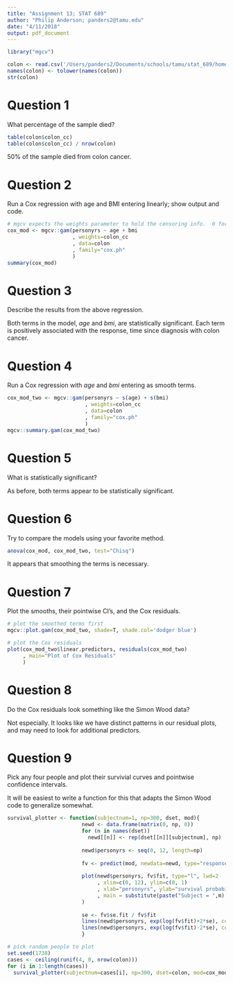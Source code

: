 ```yaml
---
title: "Assignment 13; STAT 689"
author: "Philip Anderson; panders2@tamu.edu"
date: "4/11/2018"
output: pdf_document
---
```


```r
library("mgcv")
```


```r
colon <- read.csv('/Users/panders2/Documents/schools/tamu/stat_689/homework/semiparametric-regression/misc/colon_cancer.csv')
names(colon) <- tolower(names(colon))
str(colon)
```

# Question 1
What percentage of the sample died?
```r
table(colon$colon_cc)
table(colon$colon_cc) / nrow(colon)
```
50% of the sample died from colon cancer.

# Question 2
Run a Cox regression with age and BMI entering linearly; show output and code.

```r
# mgcv expects the weights parameter to hold the censoring info.  0 for censored, 1 for event
cox_mod <- mgcv::gam(personyrs ~ age + bmi
                     , weights=colon_cc
                     , data=colon
                     , family="cox.ph"
                     )
summary(cox_mod)
```

# Question 3
Describe the results from the above regression.

Both terms in the model, _age_ and _bmi_, are statistically significant.  Each term is positively associated with the response, time since diagnosis with colon cancer.

# Question 4
Run a Cox regression with _age_ and _bmi_ entering as smooth terms.
```r
cox_mod_two <- mgcv::gam(personyrs ~ s(age) + s(bmi)
                         , weights=colon_cc
                         , data=colon
                         , family="cox.ph"
                         )
mgcv::summary.gam(cox_mod_two)
```

# Question 5
What is statistically significant?

As before, both terms appear to be statistically significant.

# Question 6
Try to compare the models using your favorite method.

```r
anova(cox_mod, cox_mod_two, test="Chisq")
```

It appears that smoothing the terms is necessary.

# Question 7
Plot the smooths, their pointwise CI's, and the Cox residuals.

```r
# plot the smoothed terms first
mgcv::plot.gam(cox_mod_two, shade=T, shade.col='dodger blue')
```

```r
# plot the Cox residuals
plot(cox_mod_two$linear.predictors, residuals(cox_mod_two)
     , main="Plot of Cox Residuals"
     )
```

# Question 8
Do the Cox residuals look something like the Simon Wood data?

Not especially.  It looks like we have distinct patterns in our residual plots, and may need to look for additional predictors.

# Question 9
Pick any four people and plot their survivial curves and pointwise confidence intervals.

It will be easiest to write a function for this that adapts the Simon Wood code to generalize somewhat.
```r
survival_plotter <- function(subjectnum=1, np=300, dset, mod){
                        newd <- data.frame(matrix(0, np, 0))
                        for (n in names(dset))
                          newd[[n]] <- rep(dset[[n]][subjectnum], np)
                        
                        newd$personyrs <- seq(0, 12, length=np)
                        
                        fv <- predict(mod, newdata=newd, type="response", se=TRUE)
                        
                        plot(newd$personyrs, fv$fit, type="l", lwd=2
                             , xlim=c(0, 12), ylim=c(0, 1)
                             , xlab="personyrs", ylab="survival probability"
                             , main = substitute(paste("Subject = ",m),list(m = subjectnum))
                        )
                        
                        se <- fv$se.fit / fv$fit
                        lines(newd$personyrs, exp(log(fv$fit)+2*se), col="red4", lwd=2)
                        lines(newd$personyrs, exp(log(fv$fit)-2*se), col="red4", lwd=2)
                        }
```

```r
# pick random people to plot
set.seed(1738)
cases <- ceiling(runif(4, 0, nrow(colon)))
for (i in 1:length(cases))
  survival_plotter(subjectnum=cases[i], np=300, dset=colon, mod=cox_mod_two)
```



